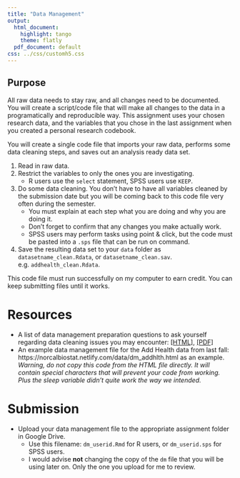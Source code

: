 ```yaml
---
title: "Data Management"
output:
  html_document:
    highlight: tango
    theme: flatly
  pdf_document: default
css: ../css/customh5.css
---
```


## Purpose

All raw data needs to stay raw, and all changes need to be documented. You will create a script/code file that will make all changes to the data in a programatically and reproducible way. This assignment uses your chosen research data, and the variables that you chose in the last assignment when you created a personal research codebook.  


You will create a single code file that imports your raw data, performs some data cleaning steps, and saves out an analysis ready data set. 

1. Read in raw data. 
2. Restrict the variables to only the ones you are investigating. 
    - R users use the `select` statement, SPSS users use `KEEP`. 
3. Do some data cleaning. You don't have to have all variables cleaned by the submission date but you will be coming back to this code file very often during the semester. 
    - You must explain at each step what you are doing and why you are doing it. 
    - Don't forget to confirm that any changes you make actually work. 
    - SPSS users may perform tasks using point & click, but the code must be pasted into a `.sps` file that can be run on command. 
4. Save the resulting data set to your `data` folder as `datasetname_clean.Rdata`, or `datasetname_clean.sav`. e.g. `addhealth_clean.Rdata`. 

This code file must run successfully on my computer to earn credit. You can keep submitting files until it works. 

# Resources

* A list of data management preparation questions to ask yourself regarding data cleaning issues you may encounter: [[HTML]](../lec/lec01_dm_prep_questions.html), [[PDF]](../lec/lec01_dm_prep_questions.pdf)
* An example data management file for the Add Health data from last fall: https://norcalbiostat.netlify.com/data/dm_addhlth.html as an example. _Warning, do not copy this code from the HTML file directly. It will contain special characters that will prevent your code from working. Plus the sleep variable didn't quite work the way we intended._ 


# Submission

* Upload your data management file to the appropriate assignment folder in Google Drive. 
    - Use this filename: `dm_userid.Rmd` for R users, or `dm_userid.sps` for SPSS users. 
    - I would advise **not** changing the copy of the `dm` file that you will be using later on. Only the one you upload for me to review. 

    
    
